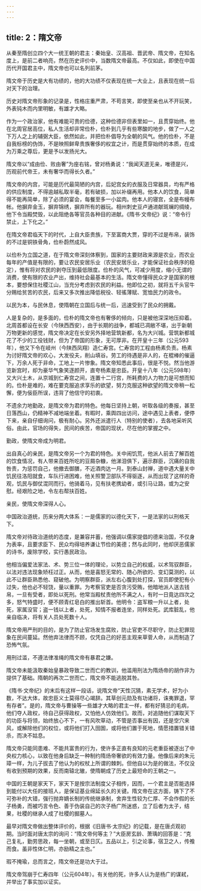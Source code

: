 ```yaml
---
---
---
```

title: 2：隋文帝
---



从秦至隋创立四个大一统王朝的君主：秦始皇、汉高祖、晋武帝、隋文帝，在知名度上，是前二者响亮，然在历史评价中，当数隋文帝最高。不仅如此，即使在中国历代开国君主中，隋文帝也可以名列前茅。

隋文帝于历史是大有功绩的，他的大功绩不仅表现在统一大业上，且表现在统一后对天下的治理。

历史对隋文帝形象的记录是，性格庄重严肃，不苟言笑，即使至亲也从不开玩笑，外表钝木而内里明敏，有雄才大略。

作为一个政治家，他有难能可贵的俭德，这种俭德非但表里如一，且贯穿始终。他在北周官居高位，私人生活却非常俭朴，俭朴到几乎有些寒酸的地步，做了一人之下万人之上的辅弼大臣，依然如此，并把俭朴倡导为全朝的风气。他的俭朴，不是自我标榜的伪饰，不是映照鲜卑贵族奢侈的权宜之计，而是贯穿始终的本质，在成为万乘之尊后，更是予以发扬光大。

隋文帝以“成由俭、败由奢”为座右铭，曾对杨勇说：“我闻天道无亲，唯德是兴，历观前代帝王，未有奢华而得长久者。”

隋文帝的内宫，可能是历代最简陋的内宫，后妃宫女的衣服及日常器具，均有严格的供应制度，不得逾越私取半毫，若有破损，加以补缀再用。他本人的饮食，简单得不能再简单，除了必须的宴会，每餐至多一小盆肉。他本人的寝宫，全是布幔布帐。他摒弃金玉，摒弃锦绣，摒弃所有的器玩。相州刺史豆卢通进献斑斓的绸绫，他下令当殿焚毁，以此阻绝各等官员各种目的进献。《隋书·文帝纪》说：“帝令行禁止，上下化之。”

在隋文帝君临天下的时代，上自大臣贵族，下至富商大贾，穿的不过是布帛，装饰的不过是铜铁骨角，俭朴蔚然成风。

以俭朴为立国之道，在于隋文帝深刻体察到，国家的主要财政来源是农业，而农业每年的产值是有限的，要让农民安居乐业（农民安居乐业，才能保证社会秩序的稳定），惟有将对农民的剥夺压到最低限度。俭朴的风气，可减少用度，缩小无谓的消费，使有限的农业产出，维持社会最基本的生活。隋文帝懂得民众才是国家的根本，要想保住社稷江山，当充分考虑到农民的利益。他即位之初，就将五千头官牛分赐给贫苦的农民，后来又多次推出降低税役、轻徭薄赋、宽恤民力的政令。

以民为本，与民休息，使隋朝在立国后与统一后，迅速受到了民众的拥戴。

人是复杂的，是多面的，俭朴的隋文帝也有奢侈的倾向，只是被他深深地压抑着。北周首都设在长安（今陕西西安），由于长期的战争，都城已凋敝不堪，出于新朝万物更新的感觉，隋文帝决定在长安另外择地营筑新都，名为大兴城。营筑新都城花了不少的工役钱财，但为了帝国的形象，无可厚非。在开皇十三年（公元593年），他又下令在岐州（今陕西凤翔）造仁寿宫。仁寿宫的工程由杨素负责。杨素为讨好隋文帝的欢心，大发役夫，削山填谷。劳工的待遇是非人的，在棍棒的催逼下，万余人死于非命，工地上一片惨象。隋文帝知悉此事后，很是不悦。然当他游览新宫时，却为豪华气象笑逐颜开，直夸杨素是忠臣。开皇十八年（公元598年）又大兴土木，从京城到仁寿宫之间，连置十二行宫，所耗费的人力物力是可想而知的。俭朴是难的，难在要克服追求享乐的欲望，努力克服这种欲望的隋文帝稍一松懈，便为佞臣所误，违背了他信守的初衷。

不遗余力地勤政，是隋文帝为君的特色。他每日坚持上朝，听取各级的奏报，甚至日落西山，仍精神不减地端坐着。有暇时，乘舆四出访问，途中遇见上表者，便停下来，亲自仔细询问，极有耐心。另外还派遣行人（特别的使者），去各地采听风俗。由此，官场的得失，民间的疾苦，帝国的现状，尽在他的掌握之中。

勤政，使隋文帝成为明君。

出自真心的亲民，是隋文帝另一个为君的特色。关中闹饥荒，他派人前去了解百姓的饮食情况，有人带来百姓所吃的豆屑杂糠，他涕泪俱下，遍示群臣，沉痛的自我咎责，为惩罚自己，他撤去御膳，不近酒肉达一月。到泰山封禅，道中遇大量关中饥民往洛阳就食，车队行进困难，他关照警卫部队不得驱逐，从而出现了这样的奇观，饥民与御仗混同而行。他骑着马，见有扶老携幼者，或引马让路，或为之安慰。经艰险之地，令左右帮扶百姓。

亲民，使隋文帝深得人心。

中国政治道统，历来分两大体系：一是儒家的以德化天下，一是法家的以刑格天下。

隋文帝对待政治道统的态度，是兼容并蓄，他强调以儒家提倡的德来治国，不仅身为表率，且要求臣下、民众均得培养谦让节俭的美德；然与此同时，他却厌恶儒家的诗书，废除学校，实行愚民政治。

他相当偏爱法家法、术、势三位一体的理论，以势立自己的权威，以术驾驭群臣，以法对违法现象矫枉过正。从而，他是喜怒无常的、随心所欲的、变幻莫测的，以此不让群臣熟悉他、窥破他。为明察群臣，派左右心腹到处打探，官员即使犯有小过失，他也必不轻饶，量以重罪。为考察官吏是否贪污受贿，他暗地派人送去钱帛，一旦有受者，即处以死刑。他常当殿杖责他所不满之人，有时一日竟达四次之多，怒气特盛时，便不顾青红皂白的推出斩首。他明令：盗军粮一升以上者，处死，家属没官；盗一钱以上者，处死，知情不报者连坐，同样处死。武库脏乱，他亲自临决，将有关人员处死数十人。

隋文帝用严刑的目的，是为了防止官场发生腐败，防止官吏不尽职守，防止犯罪现象在民间蔓延。然他弃法律而不顾，仅凭自己的好恶主观来草菅人命，从而制造了恐怖气氛。

用刑过滥，不遵法律准绳的隋文帝有暴君之嫌。

隋文帝未能汲取秦始皇暴政导致二世而亡的教训，他滥用刑法为隋炀帝的胡作非为提供了基础。隋朝的再次二世而亡，隋文帝不能逃脱其咎。

《隋书·文帝纪》的末后有这样一段话，说隋文帝“天性沉猜，素无学术，好为小数，不达大体，故忠臣义士莫得尽心竭辞。其草创元勋及有功诸将，诛夷罪退，罕有存者”。是的，隋文帝与曹操等一些雄才大略的君主一样，都有好猜忌的毛病，他们夺人政权，待自己获得政权，又怕他人仿效他们。故而，对追随他们谋取天下的功臣与将领，始终放心不下，一有风吹草动，不管是否事出有因，还是空穴来风，或解除他们的权位，或将他们打入囹圄，或将他们置于死地，情愿措置错关错杀，而决不姑息。

隋文帝只能同患难、不能共富贵的行为，使许多正直有良知的元老重臣被逐出了中央权力核心，以致在他身后缺乏一种制约隋炀帝奢欲的有效力量。他像后来的朱元璋一样，为儿子拔去了他认为的权杖上所谓的棘刺。但他自以为是的做法，不仅没有收到预期的效果，反而南辕北辙，使隋朝成了历史上最短命的王朝之一。

中国的王朝是家天下，家天下是按宗法制度父子相传，因而，一个君主是否能选择到能付以大任的接班人，是保证基业绵延长久的关键。隋文帝在这方面，铸下了不可弥补的大错，强行抛弃嫡长制的传统继承制，舍弃生性较为仁厚、不会作假的长子杨勇，而被巧言令色、善于伪装自己的次子杨广所迷惑，立了后者为太子，结果，社稷的继承人成了社稷的掘墓人。

最早对隋文帝做出整体评价的，根据《旧唐书·太宗纪》的记载，是在唐贞观初期。当时面对唐太宗的询问：“隋文帝何等主？”大臣房玄龄、萧瑀的回答是：“克己复礼，勤劳思政，每一坐朝，或至日仄。五品以上，引之论事，宿卫之人，传飧而食。虽非性体仁明，亦励精之主也。”

瑕不掩瑜，总而言之，隋文帝还是功大于过。

隋文帝驾崩于仁寿四年（公元604年）。有关他的死，许多人认为是杨广的谋弒，并举出了事实加以证实。